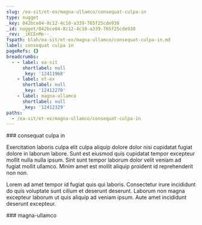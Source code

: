 ```yaml
---
slug: /ea-sit/et-ex/magna-ullamco/consequat-culpa-in
type: nugget
_key: 042bce04-8c12-4c10-a339-765f25cde938
_id: nugget/042bce04-8c12-4c10-a339-765f25cde938
_rev: _iKCEnMe--_
fspath: blah/ea-sit/et-ex/magna-ullamco/consequat-culpa-in.md
label: consequat culpa in
pageRefs: {}
breadcrumbs:
  - - label: ea-sit
      shortlabel: null
      _key: '12411968'
    - label: et-ex
      shortlabel: null
      _key: '12412270'
    - label: magna-ullamco
      shortlabel: null
      _key: '12412329'
paths:
  - /ea-sit/et-ex/magna-ullamco/consequat-culpa-in
---
```


<NuggetArea>
<Nugget slug="/ea-sit/et-ex/magna-ullamco/consequat-culpa-in" type="nugget" _key="042bce04-8c12-4c10-a339-765f25cde938" _id="nugget/042bce04-8c12-4c10-a339-765f25cde938" _rev="_iKCEnMe--_" fspath="blah/ea-sit/et-ex/magna-ullamco/consequat-culpa-in.md" label="consequat culpa in" paths="/ea-sit/et-ex/magna-ullamco/consequat-culpa-in">
<NuggetBody>
### consequat culpa in

Exercitation laboris culpa elit culpa aliquip dolore dolor nisi cupidatat fugiat dolore in laborum labore. Sunt est eiusmod quis cupidatat tempor excepteur mollit nulla nulla ipsum. Sint sunt tempor laborum dolor velit veniam ad fugiat mollit ullamco. Minim amet est mollit aliquip proident id reprehenderit non non.

Lorem ad amet tempor id fugiat quis qui laboris. Consectetur irure incididunt do quis voluptate sunt cillum et deserunt deserunt. Laborum non magna excepteur laborum ut quis aliquip ad veniam ipsum. Aute amet incididunt deserunt excepteur.

</NuggetBody>
<Breadcrumbs>
<Crumbs>
<Crumb _key="12411968" label="ea-sit" /><Crumb _key="12412270" label="et-ex" /><Crumb _key="12412329" label="magna-ullamco" />
</Crumbs>
</Breadcrumbs>
</Nugget>

<NuggetsInbound>
</NuggetsInbound>
<NuggetsOutbound>
</NuggetsOutbound>
</NuggetArea>
<PassagesInbound>
<Passage direction="inbound" type="passage" _key="12412329" _id="passage/12412329" _rev="_iKCEnMe---" label="magna-ullamco" passage="magna-ullamco" fspath="blah/ea-sit/et-ex/magna-ullamco" paths="/ea-sit/et-ex/magna-ullamco" slug="/ea-sit/et-ex/magna-ullamco">
<NuggetBody>
### magna-ullamco

</NuggetBody>
<Breadcrumbs>
<Crumbs>
<Crumb _key="12411968" label="ea-sit" /><Crumb _key="12412270" label="et-ex" />
</Crumbs>
</Breadcrumbs>
</Passage>

</PassagesInbound>
<PassagesOutbound>
</PassagesOutbound>